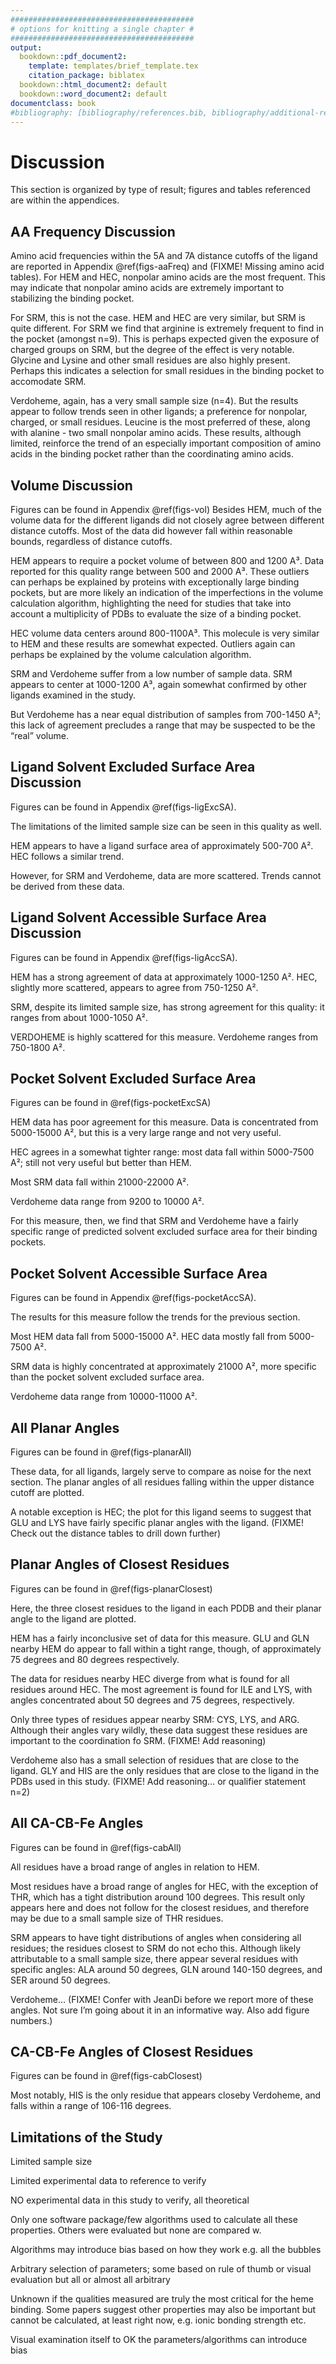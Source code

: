 ```yaml
---
#########################################
# options for knitting a single chapter #
#########################################
output:
  bookdown::pdf_document2:
    template: templates/brief_template.tex
    citation_package: biblatex
  bookdown::html_document2: default
  bookdown::word_document2: default
documentclass: book
#bibliography: [bibliography/references.bib, bibliography/additional-references.bib]
---
```



```{=tex}
\adjustmtc
\markboth{Methods}{}
```


# Discussion {#discussion}

This section is organized by type of result; figures and tables referenced are within the appendices.

## AA Frequency Discussion
Amino acid frequencies within the 5A and 7A distance cutoffs of the ligand are reported in Appendix \@ref(figs-aaFreq) and (FIXME! Missing amino acid tables).
For HEM and HEC, nonpolar amino acids are the most frequent. This may indicate that nonpolar amino acids are extremely important to stabilizing the binding pocket.

For SRM, this is not the case. HEM and HEC are very similar, but SRM is quite different. For SRM we find that arginine is extremely frequent to find in the pocket (amongst n=9). This is perhaps expected given the exposure of charged groups on SRM, but the degree of the effect is very notable. Glycine and Lysine and other small residues are also highly present. Perhaps this indicates a selection for small residues in the binding pocket to accomodate SRM. 

Verdoheme, again, has a very small sample size (n=4). But the results appear to follow trends seen in other ligands; a preference for nonpolar, charged, or small residues. Leucine is the most preferred of these, along with alanine - two small nonpolar amino acids. These results, although limited, reinforce the trend of an especially important composition of amino acids in the binding pocket rather than the coordinating amino acids.

## Volume Discussion

Figures can be found in Appendix \@ref(figs-vol)
Besides HEM, much of the volume data for the different ligands did not closely agree between different distance cutoffs. Most of the data did however fall within reasonable bounds, regardless of distance cutoffs.

HEM appears to require a pocket volume of between 800 and 1200 A³. Data reported for this quality range between 500 and 2000 A³. These outliers can perhaps be explained by proteins with exceptionally large binding pockets, but are more likely an indication of the imperfections in the volume calculation algorithm, highlighting the need for studies that take into account a multiplicity of PDBs to evaluate the size of a binding pocket.

HEC volume data centers around 800-1100A³. This molecule is very similar to HEM and these results are somewhat expected. Outliers again can perhaps be explained by the volume calculation algorithm.

SRM and Verdoheme suffer from a low number of sample data. SRM appears to center at 1000-1200 A³, again somewhat confirmed by other ligands examined in the study. 

But Verdoheme has a near equal distribution of samples from 700-1450 A³; this lack of agreement precludes a range that may be suspected to be the "real" volume. 

## Ligand Solvent Excluded Surface Area Discussion

Figures can be found in Appendix \@ref(figs-ligExcSA).

The limitations of the limited sample size can be seen in this quality as well.

HEM appears to have a ligand surface area of approximately 500-700 A². HEC follows a similar trend.

However, for SRM and Verdoheme, data are more scattered. Trends cannot be derived from these data.

## Ligand Solvent Accessible Surface Area Discussion

Figures can be found in Appendix \@ref(figs-ligAccSA).

HEM has a strong agreement of data at approximately 1000-1250 A². HEC, slightly more scattered, appears to agree from 750-1250 A². 

SRM, despite its limited sample size, has strong agreement for this quality: it ranges from about 1000-1050 A².

VERDOHEME is highly scattered for this measure.  Verdoheme ranges from 750-1800 A². 


## Pocket Solvent Excluded Surface Area

Figures can be found in \@ref(figs-pocketExcSA)

HEM data has poor agreement for this measure. Data is concentrated from 5000-15000 A², but this is a very large range and not very useful.

HEC agrees in a somewhat tighter range: most data fall within 5000-7500 A²; still not very useful but better than HEM.

Most SRM data fall within 21000-22000 A². 

Verdoheme data range from 9200 to 10000 A². 

For this measure, then, we find that SRM and Verdoheme have a fairly specific range of predicted solvent excluded surface area for their binding pockets.

## Pocket Solvent Accessible Surface Area

Figures can be found in Appendix \@ref(figs-pocketAccSA).

The results for this measure follow the trends for the previous section.

Most HEM data fall from 5000-15000 A². HEC data mostly fall from 5000-7500 A².

SRM data is highly concentrated at approximately 21000 A², more specific than the pocket solvent excluded surface area. 

Verdoheme data range from 10000-11000 A².

## All Planar Angles

Figures can be found in \@ref(figs-planarAll)

These data, for all ligands, largely serve to compare as noise for the next section. The planar angles of all residues falling within the upper distance cutoff are plotted. 

A notable exception is HEC; the plot for this ligand seems to suggest that GLU and LYS have fairly specific planar angles with the ligand. (FIXME! Check out the distance tables to drill down further)

## Planar Angles of Closest Residues

Figures can be found in \@ref(figs-planarClosest)

Here, the three closest residues to the ligand in each PDDB and their planar angle to the ligand are plotted.

HEM has a fairly inconclusive set of data for this measure. GLU and GLN nearby HEM do appear to fall within a tight range, though, of approximately 75 degrees and 80 degrees respectively.

The data for residues nearby HEC diverge from what is found for all residues around HEC. The most agreement is found for ILE and LYS, with angles concentrated about 50 degrees and 75 degrees, respectively.

Only three types of residues appear nearby SRM: CYS, LYS, and ARG. Although their angles vary wildly, these data suggest these residues are important to the coordination fo SRM. (FIXME! Add reasoning)

Verdoheme also has a small selection of residues that are close to the ligand. GLY and HIS are the only residues that are close to the ligand in the PDBs used in this study. (FIXME! Add reasoning... or qualifier statement n=2)

## All CA-CB-Fe Angles

Figures can be found in \@ref(figs-cabAll)

All residues have a broad range of angles in relation to HEM.

Most residues have a broad range of angles for HEC, with the exception of THR, which has a tight distribution around 100 degrees. This result only appears here and does not follow for the closest residues, and therefore may be due to a small sample size of THR residues.

SRM appears to have tight distributions of angles when considering all residues; the residues closest to SRM do not echo this. Although likely attributable to a small sample size, there appear several residues with specific angles: ALA around 50 degrees, GLN around 140-150 degrees, and SER around 50 degrees.

Verdoheme... (FIXME! Confer with JeanDi before we report more of these angles. Not sure I'm going about it in an informative way. Also add figure numbers.)

## CA-CB-Fe Angles of Closest Residues

Figures can be found in \@ref(figs-cabClosest)

Most notably, HIS is the only residue that appears closeby Verdoheme, and falls within a range of 106-116 degrees. 

## Limitations of the Study
Limited sample size

Limited experimental data to reference to verify

NO experimental data in this study to verify, all theoretical

Only one software package/few algorithms used to calculate all these properties. Others were evaluated but none are compared w.

Algorithms may introduce bias based on how they work e.g. all the bubbles

Arbitrary selection of parameters; some based on rule of thumb or visual evaluation but all or almost all arbitrary

Unknown if the qualities measured are truly the most critical for the heme binding. Some papers suggest other properties may also be important but cannot be calculated, at least right now, e.g. ionic bonding strength etc.

Visual examination itself to OK the parameters/algorithms can introduce bias